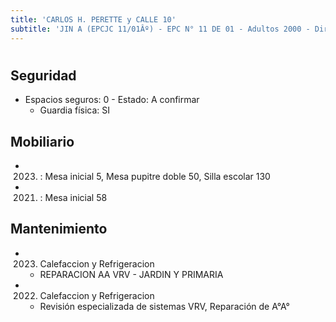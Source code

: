 ```yaml
---
title: 'CARLOS H. PERETTE y CALLE 10'
subtitle: 'JIN A (EPCJC 11/01Âº) - EPC N° 11 DE 01 - Adultos 2000 - Dirección General de Educación de Gestión Privada'
---
```


#


## Seguridad

*  Espacios seguros: 0 - Estado: A confirmar 
    + Guardia física: SI





## Mobiliario

*  (2023) : Mesa inicial 5, Mesa pupitre doble 50, Silla escolar 130 

*  (2021) : Mesa inicial 58 





## Mantenimiento

*  (2023) Calefaccion y Refrigeracion 
    + REPARACION AA VRV - JARDIN Y PRIMARIA

*  (2022) Calefaccion y Refrigeracion 
    + Revisión especializada de sistemas VRV, Reparación de A°A°



